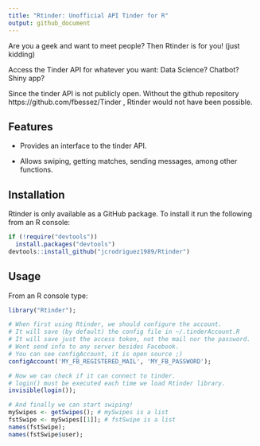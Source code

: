 ```yaml
---
title: "Rtinder: Unofficial API Tinder for R"
output: github_document
---
```


Are you a geek and want to meet people? Then Rtinder is for you! (just kidding)

Access the Tinder API for whatever you want: Data Science? Chatbot? Shiny app?

Since the tinder API is not publicly open. Without the github repository
https://github.com/fbessez/Tinder , Rtinder would not have been possible.

## Features

* Provides an interface to the tinder API.

* Allows swiping, getting matches, sending messages, among other functions.

## Installation

Rtinder is only available as a GitHub package. To install it run the following
from an R console:

```r
if (!require("devtools"))
  install.packages("devtools")
devtools::install_github("jcrodriguez1989/Rtinder")
```

## Usage

From an R console type:

```r
library("Rtinder");
```
```r
# When first using Rtinder, we should configure the account.
# It will save (by default) the config file in ~/.tinderAccount.R
# It will save just the access token, not the mail nor the password.
# Wont send info to any server besides Facebook. 
# You can see configAccount, it is open source ;)
configAccount('MY_FB_REGISTERED_MAIL', 'MY_FB_PASSWORD');

```
```r
# Now we can check if it can connect to tinder.
# login() must be executed each time we load Rtinder library.
invisible(login());

# And finally we can start swiping!
mySwipes <- getSwipes(); # mySwipes is a list
fstSwipe <- mySwipes[[1]]; # fstSwipe is a list
names(fstSwipe);
names(fstSwipe$user);

```
